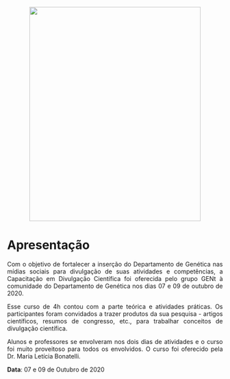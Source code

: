 <center>
<figure>
  <img src="capac_divulg.png" width="400" height="500" class="center">
</figure>
</center>

# Apresentação

<p style = 'text-align: justify;'> Com o objetivo de fortalecer a inserção do Departamento de Genética nas mídias sociais para divulgação de suas atividades e competências, a Capacitação em Divulgação Científica foi oferecida pelo grupo GENt à comunidade do Departamento de Genética nos dias 07 e 09 de outubro de 2020. </p>

<p style = 'text-align: justify;'> Esse curso de 4h contou com a parte teórica e atividades práticas. Os participantes foram convidados a trazer produtos da sua pesquisa - artigos científicos, resumos de congresso, etc., para trabalhar conceitos de divulgação científica. </p>
  
<p style = 'text-align: justify;'> Alunos e professores se envolveram nos dois dias de atividades e o curso foi muito proveitoso para todos os envolvidos. O curso foi oferecido pela Dr. Maria Letícia Bonatelli. </p>

**Data**: 07 e 09 de Outubro de 2020
